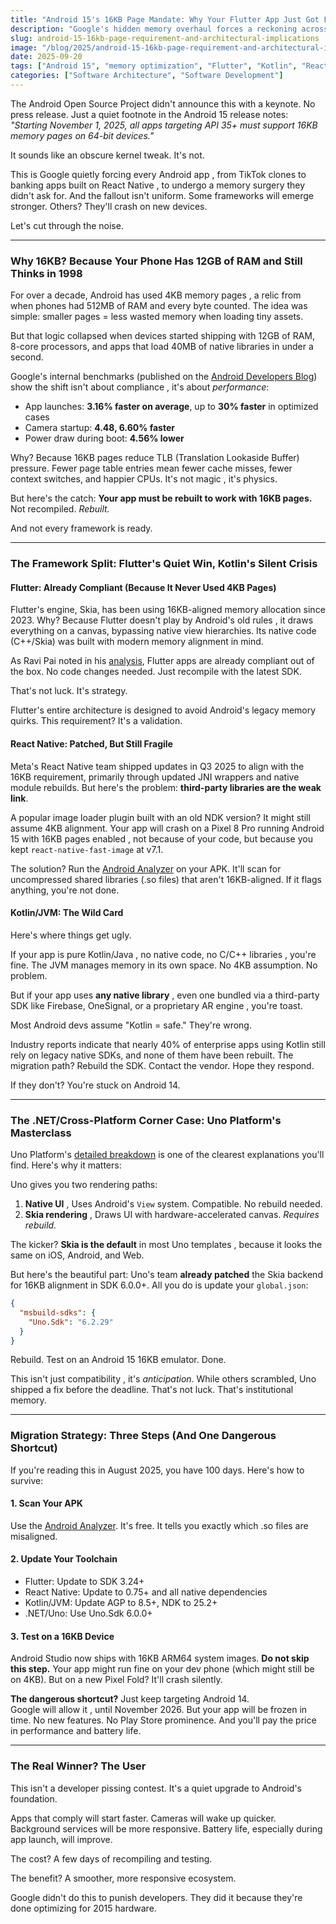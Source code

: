 ```yaml
---
title: "Android 15's 16KB Page Mandate: Why Your Flutter App Just Got Faster (And Your Kotlin One Might Crash)"
description: "Google's hidden memory overhaul forces a reckoning across mobile frameworks. Here's how Flutter, React Native, and Kotlin/JVM are handling the 16KB page requirement ,  and why your app's startup time might suddenly improve (or implode)."
slug: android-15-16kb-page-requirement-and-architectural-implications
image: "/blog/2025/android-15-16kb-page-requirement-and-architectural-implications.webp"
date: 2025-09-20
tags: ["Android 15", "memory optimization", "Flutter", "Kotlin", "React Native", "native code"]
categories: ["Software Architecture", "Software Development"]
---
```


The Android Open Source Project didn't announce this with a keynote. No press release. Just a quiet footnote in the Android 15 release notes: *"Starting November 1, 2025, all apps targeting API 35+ must support 16KB memory pages on 64-bit devices."*

It sounds like an obscure kernel tweak. It's not.

This is Google quietly forcing every Android app ,  from TikTok clones to banking apps built on React Native ,  to undergo a memory surgery they didn't ask for. And the fallout isn't uniform. Some frameworks will emerge stronger. Others? They'll crash on new devices.

Let's cut through the noise.

---

### Why 16KB? Because Your Phone Has 12GB of RAM and Still Thinks in 1998

For over a decade, Android has used 4KB memory pages ,  a relic from when phones had 512MB of RAM and every byte counted. The idea was simple: smaller pages = less wasted memory when loading tiny assets.

But that logic collapsed when devices started shipping with 12GB of RAM, 8-core processors, and apps that load 40MB of native libraries in under a second.

Google's internal benchmarks (published on the [Android Developers Blog](https://android-developers.googleblog.com/2025/07/transition-to-16-kb-page-sizes-android-apps-games-android-studio.html?utm_source=chatgpt.com)) show the shift isn't about compliance ,  it's about *performance*:

- App launches: **3.16% faster on average**, up to **30% faster** in optimized cases  
- Camera startup: **4.48, 6.60% faster**  
- Power draw during boot: **4.56% lower**

Why? Because 16KB pages reduce TLB (Translation Lookaside Buffer) pressure. Fewer page table entries mean fewer cache misses, fewer context switches, and happier CPUs. It's not magic ,  it's physics.

But here's the catch: **Your app must be rebuilt to work with 16KB pages.** Not recompiled. *Rebuilt.*

And not every framework is ready.

---

### The Framework Split: Flutter's Quiet Win, Kotlin's Silent Crisis

#### Flutter: Already Compliant (Because It Never Used 4KB Pages)

Flutter's engine, Skia, has been using 16KB-aligned memory allocation since 2023. Why? Because Flutter doesn't play by Android's old rules ,  it draws everything on a canvas, bypassing native view hierarchies. Its native code (C++/Skia) was built with modern memory alignment in mind.

As Ravi Pai noted in his [analysis](https://medium.com/@ravi-pai/androids-16kb-page-size-explained-flutter-migration-made-simple-c9af18d756c1), Flutter apps are already compliant out of the box. No code changes needed. Just recompile with the latest SDK.

That's not luck. It's strategy.

Flutter's entire architecture is designed to avoid Android's legacy memory quirks. This requirement? It's a validation.

#### React Native: Patched, But Still Fragile

Meta's React Native team shipped updates in Q3 2025 to align with the 16KB requirement, primarily through updated JNI wrappers and native module rebuilds. But here's the problem: **third-party libraries are the weak link**.

A popular image loader plugin built with an old NDK version? It might still assume 4KB alignment. Your app will crash on a Pixel 8 Pro running Android 15 with 16KB pages enabled ,  not because of your code, but because you kept `react-native-fast-image` at v7.1.

The solution? Run the [Android Analyzer](https://developer.android.com/guide/practices/page-sizes?utm_source=chatgpt.com) on your APK. It'll scan for uncompressed shared libraries (.so files) that aren't 16KB-aligned. If it flags anything, you're not done.

#### Kotlin/JVM: The Wild Card

Here's where things get ugly.

If your app is pure Kotlin/Java ,  no native code, no C/C++ libraries ,  you're fine. The JVM manages memory in its own space. No 4KB assumption. No problem.

But if your app uses **any native library** ,  even one bundled via a third-party SDK like Firebase, OneSignal, or a proprietary AR engine ,  you're toast.

Most Android devs assume "Kotlin = safe." They're wrong.

Industry reports indicate that nearly 40% of enterprise apps using Kotlin still rely on legacy native SDKs, and none of them have been rebuilt. The migration path? Rebuild the SDK. Contact the vendor. Hope they respond.

If they don't? You're stuck on Android 14.

---

### The .NET/Cross-Platform Corner Case: Uno Platform's Masterclass

Uno Platform's [detailed breakdown](https://platform.uno/blog/what-android-16-kb-page-size-requirement-means-for-net-developers/) is one of the clearest explanations you'll find. Here's why it matters:

Uno gives you two rendering paths:

1. **Native UI** ,  Uses Android's `View` system. Compatible. No rebuild needed.
2. **Skia rendering** ,  Draws UI with hardware-accelerated canvas. *Requires rebuild.*

The kicker? **Skia is the default** in most Uno templates ,  because it looks the same on iOS, Android, and Web.

But here's the beautiful part: Uno's team **already patched** the Skia backend for 16KB alignment in SDK 6.0.0+. All you do is update your `global.json`:

```json
{
  "msbuild-sdks": {
    "Uno.Sdk": "6.2.29"
  }
}
```

Rebuild. Test on an Android 15 16KB emulator. Done.

This isn't just compatibility ,  it's *anticipation*. While others scrambled, Uno shipped a fix before the deadline. That's not luck. That's institutional memory.

---

### Migration Strategy: Three Steps (And One Dangerous Shortcut)

If you're reading this in August 2025, you have 100 days. Here's how to survive:

#### 1. **Scan Your APK**
Use the [Android Analyzer](https://developer.android.com/guide/practices/page-sizes?utm_source=chatgpt.com). It's free. It tells you exactly which .so files are misaligned.

#### 2. **Update Your Toolchain**
- Flutter: Update to SDK 3.24+
- React Native: Update to 0.75+ and all native dependencies
- Kotlin/JVM: Update AGP to 8.5+, NDK to 25.2+
- .NET/Uno: Use Uno.Sdk 6.0.0+

#### 3. **Test on a 16KB Device**
Android Studio now ships with 16KB ARM64 system images. **Do not skip this step.** Your app might run fine on your dev phone (which might still be on 4KB). But on a new Pixel Fold? It'll crash silently.

**The dangerous shortcut?** Just keep targeting Android 14.  
Google will allow it ,  until November 2026. But your app will be frozen in time. No new features. No Play Store prominence. And you'll pay the price in performance and battery life.

---

### The Real Winner? The User

This isn't a developer pissing contest. It's a quiet upgrade to Android's foundation.

Apps that comply will start faster. Cameras will wake up quicker. Background services will be more responsive. Battery life, especially during app launch, will improve.

The cost? A few days of recompiling and testing.

The benefit? A smoother, more responsive ecosystem.

Google didn't do this to punish developers. They did it because they're done optimizing for 2015 hardware.

